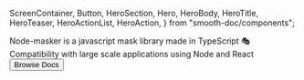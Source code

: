  ScreenContainer,
  Button,
  HeroSection,
  Hero,
  HeroBody,
  HeroTitle,
  HeroTeaser,
  HeroActionList,
  HeroAction,
} from "smooth-doc/components";

<HeroSection>
  <Hero backgroundImageURL={heroBackgroundImageURL}>
    <HeroBody>
      <HeroTitle>
        Node-masker is a javascript mask library made in TypeScript 🎭
      </HeroTitle>
      <HeroTeaser>
        Compatibility with large scale applications using Node and React
      </HeroTeaser>
      <HeroActionList>
        <HeroAction>
          <Button variant="neutral" forwardedAs="a" href="/node-masker/docs/">
            Browse Docs
          </Button>
        </HeroAction>
      </HeroActionList>
    </HeroBody>
  </Hero>
</HeroSection>
